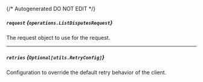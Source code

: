 {/* Autogenerated DO NOT EDIT  */}

##### `request` *{`operations.ListDisputesRequest`}*
The request object to use for the request.
<Collapsible>
    <ListDisputesRequest/>
</Collapsible>

---
##### `retries` *{`Optional[utils.RetryConfig]`}*
Configuration to override the default retry behavior of the client.
<Collapsible>
    <Retryconfig/>
</Collapsible>


